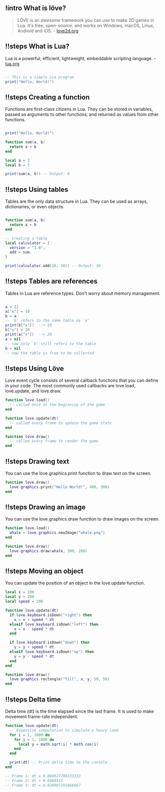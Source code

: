 ## !intro What is löve?

> LÖVE is an _awesome_ framework you can use to make 2D games in Lua. It's free, open-source, and works on Windows, macOS, Linux, Android and iOS. - [love2d.org](https://love2d.org/)

## !!steps What is Lua?

Lua is a powerful, efficient, lightweight, embeddable scripting language. - [lua.org](https://www.lua.org/about.html)

```lua ! example.lua

-- This is a simple Lua program
print("Hello, World!")
```

## !!steps Creating a function

Functions are first-class citizens in Lua. They can be stored in variables, passed as arguments to other functions, and returned as values from other functions.

```lua ! example.lua

print("Hello, World!")

function sum(a, b)
  return a + b
end

local a = 3
local b = 5

print(sum(a, b)) -- Output: 8
```

## !!steps Using tables

Tables are the only data structure in Lua. They can be used as arrays, dictionaries, or even objects.

```lua ! example.lua

function sum(a, b)
  return a + b
end

-- Creating a table
local calculator = {
  version = "1.0",
  add = sum,
}

print(calculator.add(10, 20)) -- Output: 30
```

## !!steps Tables are references

Tables in Lua are reference types. Don't worry about memory management.

```lua ! example.lua

a = {}
a["x"] = 10
b = a
-- `b' refers to the same table as `a'
print(b["x"])  --> 10
b["x"] = 20
print(a["x"])  --> 20
a = nil
-- now only `b' still refers to the table
b = nil
-- now the table is free to be collected
```

## !!steps Using Löve

Love event cycle consists of several callback functions that you can define in your code. The most commonly used callbacks are love.load, love.update, and love.draw.

```lua ! love.lua
function love.load()
  -- called once at the beginning of the game
end

function love.update(dt)
  -- called every frame to update the game state
end

function love.draw()
  -- called every frame to render the game
end
```

## !!steps Drawing text

You can use the love.graphics.print function to draw text on the screen.

```lua ! love.lua
function love.draw()
  love.graphics.print("Hello World!", 400, 300)
end
```

## !!steps Drawing an image

You can use the love.graphics.draw function to draw images on the screen.

```lua ! love.lua
function love.load()
  whale = love.graphics.newImage("whale.png")
end

function love.draw()
  love.graphics.draw(whale, 300, 200)
end
```

## !!steps Moving an object

You can update the position of an object in the love.update function.

```lua ! love.lua
local x = 100
local y = 100
local speed = 200

function love.update(dt)
  if love.keyboard.isDown("right") then
    x = x + speed * dt
  elseif love.keyboard.isDown("left") then
    x = x - speed * dt
  end

  if love.keyboard.isDown("down") then
    y = y + speed * dt
  elseif love.keyboard.isDown("up") then
    y = y - speed * dt
  end
end

function love.draw()
  love.graphics.rectangle("fill", x, y, 50, 50)
end
```

## !!steps Delta time

Delta time (dt) is the time elapsed since the last frame. It is used to make movement frame-rate independent.

```lua ! love.lua
function love.update(dt)
  -- Expensive computation to simulate a heavy load
  for i = 1, 1000 do
    for j = 1, 1000 do
      local y = math.sqrt(i) * math.cos(i)
    end
  end

  print(dt) -- Print delta time to the console
end

-- Frame 1: dt = 0.084927708333333
-- Frame 2: dt = 0.0468515
-- Frame 3: dt = 0.028987291666667
```

